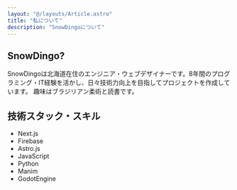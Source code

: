 ```yaml
---
layout: "@/layouts/Article.astro"
title: "私について"
description: "SnowDingoについて"
---
```


<PageHeadline title={frontmatter.title} />


## SnowDingo?
SnowDingoは北海道在住のエンジニア・ウェブデザイナーです。8年間のプログラミング・IT経験を活かし、日々技術力向上を目指してプロジェクトを作成しています。
趣味はブラジリアン柔術と読書です。

## 技術スタック・スキル
* Next.js
* Firebase
* Astro.js
* JavaScript
* Python
* Manim
* GodotEngine

